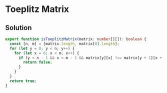 # Toeplitz Matrix

## Solution

```typescript filename="solution.ts" copy 
export function isToeplitzMatrix(matrix: number[][]): boolean {
  const [n, m] = [matrix.length, matrix[0].length];
  for (let y = 0; y < n; y++) {
    for (let x = 0; x < m; x++) {
      if (y < n - 1 && x < m - 1 && matrix[y][x] !== matrix[y + 1][x + 1]) {
        return false;
      }
    }
  }
  return true;
}
```
